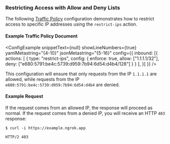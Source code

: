 
### Restricting Access with Allow and Deny Lists

The following [Traffic Policy](/docs/http/traffic-policy/index.mdx) 
configuration demonstrates how to restrict access to specific IP addresses 
using the `restrict-ips` action.

#### Example Traffic Policy Document

<ConfigExample
  snippetText={null}
  showLineNumbers={true}
  yamlMetastring="{4-10}"
  jsonMetastring="{5-16}"
  config={{
    inbound: [{
      actions: [
        {
          type: "restrict-ips",
          config: {
            enforce: true,
            allow: ["1.1.1.1/32"],
            deny: ["e680:5791:be4c:5739:d959:7b94:6d54:d4b4/128"]
          }
        }
      ],
    }]
  }}
/>

This configuration will ensure that only requests from the IP `1.1.1.1` are 
allowed, while requests from the IP `e680:5791:be4c:5739:d959:7b94:6d54:d4b4` 
are denied.

#### Example Request

If the request comes from an allowed IP, the response will proceed as normal. If 
the request comes from a denied IP, you will receive an HTTP `403` response:

```shell
$ curl -i https://example.ngrok.app
```

```http
HTTP/2 403
```
